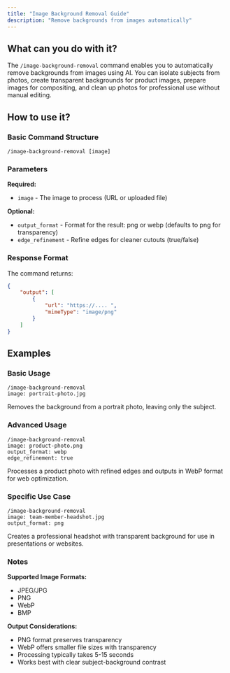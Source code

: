 ```yaml
---
title: "Image Background Removal Guide"
description: "Remove backgrounds from images automatically"
---
```


## What can you do with it?

The `/image-background-removal` command enables you to automatically remove backgrounds from images using AI. You can isolate subjects from photos, create transparent backgrounds for product images, prepare images for compositing, and clean up photos for professional use without manual editing.

## How to use it?

### Basic Command Structure
```
/image-background-removal [image]
```

### Parameters

**Required:**

- `image` - The image to process (URL or uploaded file)

**Optional:**

- `output_format` - Format for the result: png or webp (defaults to png for transparency)
- `edge_refinement` - Refine edges for cleaner cutouts (true/false)

### Response Format

The command returns:
```json
{
    "output": [
        {
            "url": "https://.... ",
            "mimeType": "image/png"
        }
    ]
}
```

## Examples

### Basic Usage
```
/image-background-removal
image: portrait-photo.jpg
```
Removes the background from a portrait photo, leaving only the subject.

### Advanced Usage
```
/image-background-removal
image: product-photo.png
output_format: webp
edge_refinement: true
```
Processes a product photo with refined edges and outputs in WebP format for web optimization.

### Specific Use Case
```
/image-background-removal
image: team-member-headshot.jpg
output_format: png
```
Creates a professional headshot with transparent background for use in presentations or websites.

### Notes

**Supported Image Formats:**
- JPEG/JPG
- PNG
- WebP
- BMP

**Output Considerations:**
- PNG format preserves transparency
- WebP offers smaller file sizes with transparency
- Processing typically takes 5-15 seconds
- Works best with clear subject-background contrast